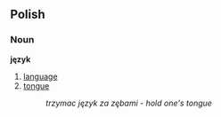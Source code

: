 ==Polish==
===Noun===
'''język'''

# [[language]]
# [[tongue]]
#:''trzymac język za zębami'' - ''hold one's tongue''